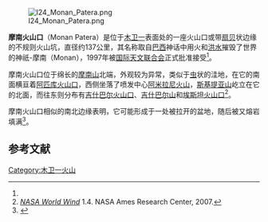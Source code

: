 [[Image:I24_Monan_Patera.png|thumb]]

'''摩南火山口'''（Monan Patera）是位于[[木卫一|木卫一]]表面{{coord|19.82|N|104.81|W|globe:io_type:landmark_source:gpn|display=inline,title|notes=<ref name="PlanetaryNomenclature">{{gpn|3963|Monan Patera}}</ref>}}处的一座火山口或带[[扇贝|扇贝]]状边缘的不规则火山坑，直径约137公里，其名称取自[[巴西|巴西]]神话中用火和[[洪水|洪水]]摧毁了世界的神祇-摩南（Monan），1997年被[[国际天文联合会|国际天文联合会]]正式批准接受<ref name="PlanetaryNomenclature"/>。

摩南火山口位于绵长的[[摩南山|摩南山]]北端，外观较为异常，类似于[[蠕虫|虫]]状的洼地，在它的南面横亘着[[阿匹库火山口|阿匹库火山口]]，西侧坐落了喷发中心[[阿米拉尼_(火山)|阿米拉尼火山]]，[[斯基提亚山|斯基提亚山]]屹立在它的北面，而往东则分布有[[季禧霸火山口|吉什巴尔火山口]]、[[吉什巴尔山|吉什巴尔山]]和[[埃斯坦火山口|埃斯坦火山口]]<ref>''[[NASA_World_Wind|NASA World Wind]]'' 1.4. NASA Ames Research Center, 2007.</ref>。

摩南火山口相似的南北边缘表明，它可能形成于一处被拉开的盆地，随后被又熔岩填满<ref>{{cite journal | author=Jani Radebaugh |display-authors=4  |author2=Laszlo P. Keszthelyi |author3=Alfred S. McEwen |author4=Elizabeth P. Turtle |author5=Windy Jaeger |author6=Moses Milazzo  |last-author-amp=yes | title=Paterae on Io: A new type of volcanic caldera? | journal=Journal of Geophysical Research | date=2001 | volume=106 | pages=33,005–33,020 | url=http://www.lpl.arizona.edu/~jani/janijgr2001.pdf | archive-url=https://web.archive.org/web/20031030092954/http://www.lpl.arizona.edu/~jani/janijgr2001.pdf | url-status=dead | archive-date=2003-10-30 |bibcode = 2001JGR...106...33D |doi = 10.1029/2000JA002010 }}</ref>。

==参考文献==
{{reflist}}

[[Category:木卫一火山|Category:木卫一火山]]
